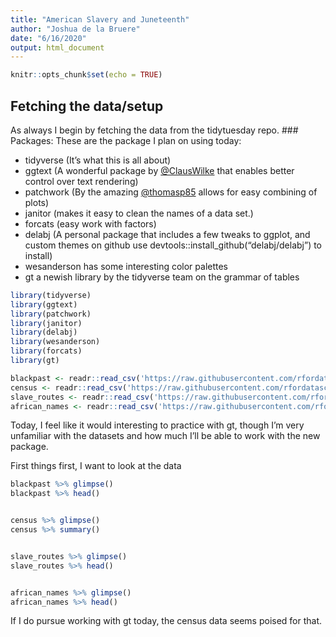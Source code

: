 ```yaml
---
title: "American Slavery and Juneteenth"
author: "Joshua de la Bruere"
date: "6/16/2020"
output: html_document
---
```


```r
knitr::opts_chunk$set(echo = TRUE)
```

## Fetching the data/setup

As always I begin by fetching the data from the tidytuesday repo. 
### Packages:
These are the package I plan on using today:

+ tidyverse (It's what this is all about)
+ ggtext (A wonderful package by [@ClausWilke](https://twitter.com/ClausWilke) that enables better control over text rendering)
+ patchwork (By the amazing [@thomasp85](https://twitter.com/thomasp85) allows for easy combining of plots)
+ janitor (makes it easy to clean the names of a data set.)
+ forcats (easy work with factors)
+ delabj (A personal package that includes a few tweaks to ggplot, and custom themes on github use devtools::install_github("delabj/delabj") to install) 
+ wesanderson has some interesting color palettes
+ gt a newish library by the tidyverse team on the grammar of tables


```r

library(tidyverse)
library(ggtext)
library(patchwork)
library(janitor)
library(delabj)
library(wesanderson)
library(forcats)
library(gt)

blackpast <- readr::read_csv('https://raw.githubusercontent.com/rfordatascience/tidytuesday/master/data/2020/2020-06-16/blackpast.csv')
census <- readr::read_csv('https://raw.githubusercontent.com/rfordatascience/tidytuesday/master/data/2020/2020-06-16/census.csv')
slave_routes <- readr::read_csv('https://raw.githubusercontent.com/rfordatascience/tidytuesday/master/data/2020/2020-06-16/slave_routes.csv')
african_names <- readr::read_csv('https://raw.githubusercontent.com/rfordatascience/tidytuesday/master/data/2020/2020-06-16/african_names.csv')


```

Today, I feel like it would interesting to practice with gt, though I'm very unfamiliar with the datasets and how much I'll be able to work with the new package. 

First things first, I want to look at the data

```r
blackpast %>% glimpse()
blackpast %>% head()


census %>% glimpse()
census %>% summary()


slave_routes %>% glimpse()
slave_routes %>% head()


african_names %>% glimpse()
african_names %>% head()

```

If I do pursue working with gt today, the census data seems poised for that. 